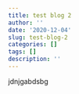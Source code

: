 ```yaml
---
title: test blog 2
author: ''
date: '2020-12-04'
slug: test-blog-2
categories: []
tags: []
description: ''
---
```

jdnjgabdsbg